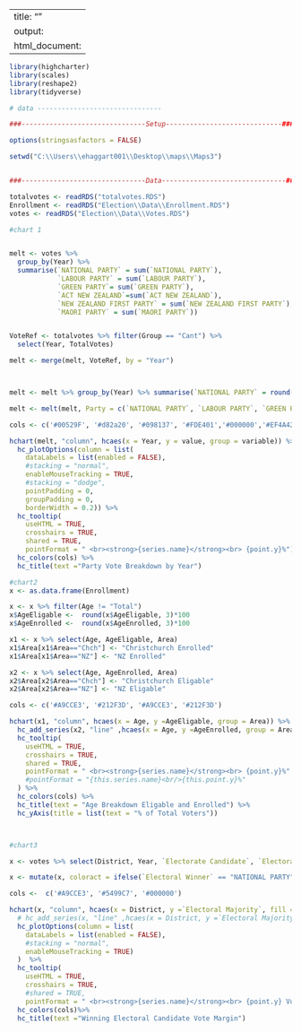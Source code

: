 ---
title: ""
output:
  html_document:
  --- 
  
  
  
```r
library(highcharter)
library(scales)
library(reshape2)
library(tidyverse)

# data -------------------------------

###-------------------------------Setup-----------------------------###

options(stringsasfactors = FALSE)

setwd("C:\\Users\\ehaggart001\\Desktop\\maps\\Maps3")


###-------------------------------Data-------------------------------###

totalvotes <- readRDS("totalvotes.RDS")
Enrollment <- readRDS("Election\\Data\\Enrollment.RDS")
votes <- readRDS("Election\\Data\\Votes.RDS")

```




```r
#chart 1


melt <- votes %>%
  group_by(Year) %>%
  summarise(`NATIONAL PARTY` = sum(`NATIONAL PARTY`),
            `LABOUR PARTY` = sum(`LABOUR PARTY`),
            `GREEN PARTY`= sum(`GREEN PARTY`),
            `ACT NEW ZEALAND`=sum(`ACT NEW ZEALAND`),
            `NEW ZEALAND FIRST PARTY` = sum(`NEW ZEALAND FIRST PARTY`),
            `MAORI PARTY` = sum(`MAORI PARTY`))


VoteRef <- totalvotes %>% filter(Group == "Cant") %>%
  select(Year, TotalVotes)

melt <- merge(melt, VoteRef, by = "Year")



melt <- melt %>% group_by(Year) %>% summarise(`NATIONAL PARTY` = round((`NATIONAL PARTY`/TotalVotes)*100,2), `LABOUR PARTY` = round((`LABOUR PARTY`/TotalVotes)*100,2), `GREEN PARTY` = round((`GREEN PARTY`/TotalVotes)*100, 2), `ACT NEW ZEALAND` = round((`ACT NEW ZEALAND`/TotalVotes)*100,2), `NEW ZEALAND FIRST PARTY` = round((`NEW ZEALAND FIRST PARTY`/TotalVotes)*100,2), `MAORI PARTY` = round((`MAORI PARTY`/TotalVotes)*100,2))

melt <- melt(melt, Party = c(`NATIONAL PARTY`, `LABOUR PARTY`, `GREEN PARTY`, `ACT NEW ZEALAND`, `NEW ZEALAND FIRST PARTY`, `MAORI PARTY`)) 

cols <- c('#00529F', '#d82a20', '#098137', '#FDE401','#000000','#EF4A42')

hchart(melt, "column", hcaes(x = Year, y = value, group = variable)) %>% 
  hc_plotOptions(column = list(
    dataLabels = list(enabled = FALSE),
    #stacking = "normal",
    enableMouseTracking = TRUE,
    #stacking = "dodge",
    pointPadding = 0,
    groupPadding = 0,
    borderWidth = 0.2)) %>%
  hc_tooltip(
    useHTML = TRUE,
    crosshairs = TRUE,
    shared = TRUE,
    pointFormat = " <br><strong>{series.name}</strong><br> {point.y}%")%>%
  hc_colors(cols) %>%
  hc_title(text ="Party Vote Breakdown by Year")

```






```r
#chart2
x <- as.data.frame(Enrollment)

x <- x %>% filter(Age != "Total")
x$AgeEligable <-  round(x$AgeEligable, 3)*100
x$AgeEnrolled <-  round(x$AgeEnrolled, 3)*100

x1 <- x %>% select(Age, AgeEligable, Area)
x1$Area[x1$Area=="Chch"] <- "Christchurch Enrolled"
x1$Area[x1$Area=="NZ"] <- "NZ Enrolled"

x2 <- x %>% select(Age, AgeEnrolled, Area)
x2$Area[x2$Area=="Chch"] <- "Christchurch Eligable"
x2$Area[x2$Area=="NZ"] <- "NZ Eligable"

cols <- c('#A9CCE3', '#212F3D', '#A9CCE3', '#212F3D')

hchart(x1, "column", hcaes(x = Age, y =AgeEligable, group = Area)) %>%
  hc_add_series(x2, "line" ,hcaes(x = Age, y =AgeEnrolled, group = Area)) %>%
  hc_tooltip(
    useHTML = TRUE,
    crosshairs = TRUE,
    shared = TRUE,
    pointFormat = " <br><strong>{series.name}</strong><br> {point.y}%"
    #pointFormat = "{this.series.name}<br/>{this.point.y}%"
  ) %>%
  hc_colors(cols) %>%
  hc_title(text = "Age Breakdown Eligable and Enrolled") %>%
  hc_yAxis(title = list(text = "% of Total Voters"))




```

```r
#chart3

x <- votes %>% select(District, Year, `Electorate Candidate`, `Electoral Winner`, `Electoral Majority`)

x <- mutate(x, coloract = ifelse(`Electoral Winner` == "NATIONAL PARTY", "#00529F", ifelse(`Electoral Winner` == "LABOUR PARTY", '#d82a20', "#D3D3D3")))

cols <-  c('#A9CCE3', '#5499C7', '#000000')

hchart(x, "column", hcaes(x = District, y =`Electoral Majority`, fill = `Electorate Candidate`, group = Year, color = coloract)) %>% 
  # hc_add_series(x, "line" ,hcaes(x = District, y =`Electoral Majority`, group = )) %>%
  hc_plotOptions(column = list(
    dataLabels = list(enabled = FALSE),
    #stacking = "normal",
    enableMouseTracking = TRUE)
  )  %>%
  hc_tooltip(
    useHTML = TRUE,
    crosshairs = TRUE,
    #shared = TRUE,
    pointFormat = " <br><strong>{series.name}</strong><br> {point.y} Votes<br><strong>{point.fill}</strong>") %>%
  hc_colors(cols)%>%
  hc_title(text ="Winning Electoral Candidate Vote Margin")
```
